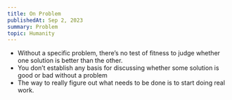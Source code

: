 ```yaml
---
title: On Problem
publishedAt: Sep 2, 2023
summary: Problem
topic: Humanity
---
```


- Without a specific problem, there’s no test of fitness to judge whether one solution is better than the other.
- You don’t establish any basis for discussing whether some solution is good or bad without a problem
- The way to really figure out what needs to be done is to start doing real work.

